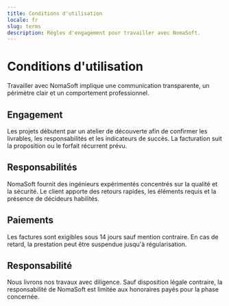 ```yaml
---
title: Conditions d'utilisation
locale: fr
slug: terms
description: Règles d'engagement pour travailler avec NomaSoft.
---
```


# Conditions d'utilisation

Travailler avec NomaSoft implique une communication transparente, un périmètre clair et un
comportement professionnel.

## Engagement

Les projets débutent par un atelier de découverte afin de confirmer les livrables, les
responsabilités et les indicateurs de succès. La facturation suit la proposition ou le
forfait récurrent prévu.

## Responsabilités

NomaSoft fournit des ingénieurs expérimentés concentrés sur la qualité et la sécurité. Le
client apporte des retours rapides, les éléments requis et la présence de décideurs
habilités.

## Paiements

Les factures sont exigibles sous 14 jours sauf mention contraire. En cas de retard, la
prestation peut être suspendue jusqu'à régularisation.

## Responsabilité

Nous livrons nos travaux avec diligence. Sauf disposition légale contraire, la
responsabilité de NomaSoft est limitée aux honoraires payés pour la phase concernée.
